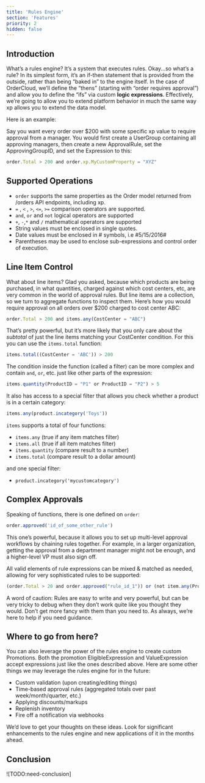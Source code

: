 ```yaml
---
title: 'Rules Engine'
section: 'Features'
priority: 2
hidden: false
---
```


## Introduction

What’s a rules engine? It’s a system that executes rules. Okay...so what’s a rule? In its simplest form, it’s an if-then statement that is provided from the outside, rather than being “baked in” to the engine itself. In the case of OrderCloud, we’ll define the “thens” (starting with “order requires approval”) and allow you to define the “ifs” via custom **logic expressions**. Effectively, we’re going to allow you to extend platform behavior in much the same way xp allows you to extend the data model.

Here is an example:

Say you want every order over \$200 with some specific xp value to require approval from a manager. You would first create a UserGroup containing all approving managers, then create a new ApprovalRule, set the ApprovingGroupID, and set the Expression to this:

```javascript
order.Total > 200 and order.xp.MyCustomProperty = "XYZ"
```

## Supported Operations

- `order` supports the same properties as the Order model returned from /orders API endpoints, including xp.
- `=` , `<` , `>`, `<=`, `>=` comparison operators are supported.
- `and`, `or` and `not` logical operators are supported
- `+`, `-`,`*` and `/` mathematical operators are supported
- String values must be enclosed in single quotes.
- Date values must be enclosed in # symbols, i.e #5/15/2016#
- Parentheses may be used to enclose sub-expressions and control order of execution.

## Line Item Control

What about line items? Glad you asked, because which products are being purchased, in what quantities, charged against which cost centers, etc, are very common in the world of approval rules. But line items are a collection, so we turn to aggregate functions to inspect them. Here’s how you would require approval on all orders over \$200 charged to cost center ABC:

```javascript
order.Total > 200 and items.any(CostCenter = "ABC")
```

That’s pretty powerful, but it’s more likely that you only care about the _subtotal_ of just the line items matching your CostCenter condition. For this you can use the `items.total` function:

```javascript
items.total((CostCenter = 'ABC')) > 200
```

The condition inside the function (called a filter) can be more complex and contain `and`, `or`, etc. just like other parts of the expression:

```javascript
items.quantity(ProductID = "P1" or ProductID = "P2") > 5
```

It also has access to a special filter that allows you check whether a product is in a certain category:

```javascript
items.any(product.incategory('Toys'))
```

`items` supports a total of four functions:

- `items.any` (true if any item matches filter)
- `items.all` (true if all item matches filter)
- `items.quantity` (compare result to a number)
- `items.total` (compare result to a dollar amount)

and one special filter:

- `product.incategory('mycustomcategory')`

## Complex Approvals

Speaking of functions, there is one defined on `order`:

```javascript
order.approved('id_of_some_other_rule')
```

This one’s powerful, because it allows you to set up multi-level approval workflows by chaining rules together. For example, in a larger organization, getting the approval from a department manager might not be enough, and a higher-level VP must also sign off.

All valid elements of rule expressions can be mixed & matched as needed, allowing for very sophisticated rules to be supported:

```javascript
(order.Total > 20 and order.approved("rule_id_1")) or (not item.any(ProductID = "QQQ") and approved("rule_id_2"))
```

A word of caution: Rules are easy to write and very powerful, but can be very tricky to debug when they don’t work quite like you thought they would. Don’t get more fancy with them than you need to. As always, we’re here to help if you need guidance.

## Where to go from here?

You can also leverage the power of the rules engine to create custom Promotions. Both the promotion EligibleExpression and ValueExpression accept expressions just like the ones described above. Here are some other things we may leverage the rules engine for in the future:

- Custom validation (upon creating/editing things)
- Time-based approval rules (aggregated totals over past week/month/quarter, etc.)
- Applying discounts/markups
- Replenish inventory
- Fire off a notification via webhooks

We’d love to get your thoughts on these ideas. Look for significant enhancements to the rules engine and new applications of it in the months ahead.

## Conclusion

![TODO:need-conclusion]
